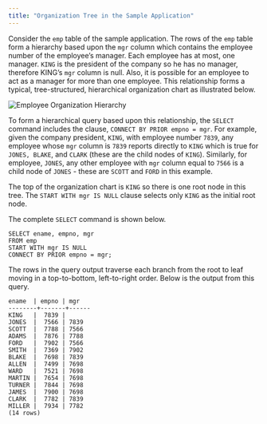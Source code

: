 ```yaml
---
title: "Organization Tree in the Sample Application"
---
```


<div id="organization_tree_in_the_sample_application" class="registered_link"></div>

Consider the `emp` table of the sample application. The rows of the `emp` table form a hierarchy based upon the `mgr` column which contains the employee number of the employee’s manager. Each employee has at most, one manager. `KING` is the president of the company so he has no manager, therefore KING’s `mgr` column is null. Also, it is possible for an employee to act as a manager for more than one employee. This relationship forms a typical, tree-structured, hierarchical organization chart as illustrated below.

![*Employee Organization Hierarchy*](../../images/employee_organization_hierarchy.png)

To form a hierarchical query based upon this relationship, the `SELECT` command includes the clause, `CONNECT BY PRIOR empno = mgr`. For example, given the company president, `KING`, with employee number `7839`, any employee whose `mgr` column is `7839` reports directly to `KING` which is true for `JONES, BLAKE`, and `CLARK` (these are the child nodes of `KING`). Similarly, for employee, `JONES`, any other employee with `mgr` column equal to `7566` is a child node of `JONES` - these are `SCOTT` and `FORD` in this example.

The top of the organization chart is `KING` so there is one root node in this tree. The `START WITH mgr IS NULL` clause selects only `KING` as the initial root node.

The complete `SELECT` command is shown below.

```text
SELECT ename, empno, mgr
FROM emp
START WITH mgr IS NULL
CONNECT BY PRIOR empno = mgr;
```

The rows in the query output traverse each branch from the root to leaf moving in a top-to-bottom, left-to-right order. Below is the output from this query.

```text
ename  | empno | mgr
--------+-------+------
KING   |  7839 |
JONES  |  7566 | 7839
SCOTT  |  7788 | 7566
ADAMS  |  7876 | 7788
FORD   |  7902 | 7566
SMITH  |  7369 | 7902
BLAKE  |  7698 | 7839
ALLEN  |  7499 | 7698
WARD   |  7521 | 7698
MARTIN |  7654 | 7698
TURNER |  7844 | 7698
JAMES  |  7900 | 7698
CLARK  |  7782 | 7839
MILLER |  7934 | 7782
(14 rows)
```
